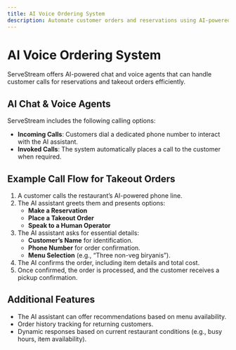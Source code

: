```yaml
---
title: AI Voice Ordering System
description: Automate customer orders and reservations using AI-powered chat and voice agents.
---
```


# AI Voice Ordering System

ServeStream offers AI-powered chat and voice agents that can handle customer calls for reservations and takeout orders efficiently. 

## AI Chat & Voice Agents

ServeStream includes the following calling options:

- **Incoming Calls**: Customers dial a dedicated phone number to interact with the AI assistant.
- **Invoked Calls**: The system automatically places a call to the customer when required.

## Example Call Flow for Takeout Orders

1. A customer calls the restaurant’s AI-powered phone line.
2. The AI assistant greets them and presents options:
   - **Make a Reservation**
   - **Place a Takeout Order**
   - **Speak to a Human Operator**
3. The AI assistant asks for essential details:
   - **Customer’s Name** for identification.
   - **Phone Number** for order confirmation.
   - **Menu Selection** (e.g., “Three non-veg biryanis”).
4. The AI confirms the order, including item details and total cost.
5. Once confirmed, the order is processed, and the customer receives a pickup confirmation.

## Additional Features

- The AI assistant can offer recommendations based on menu availability.
- Order history tracking for returning customers.
- Dynamic responses based on current restaurant conditions (e.g., busy hours, item availability).
